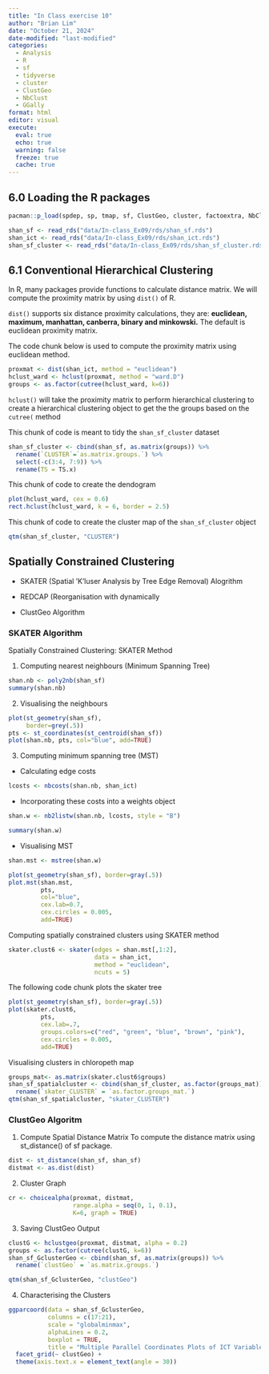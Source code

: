 ```yaml
---
title: "In Class exercise 10"
author: "Brian Lim"
date: "October 21, 2024"
date-modified: "last-modified"
categories:
  - Analysis
  - R
  - sf
  - tidyverse
  - cluster
  - ClustGeo
  - NbClust
  - GGally
format: html
editor: visual
execute: 
  eval: true
  echo: true
  warning: false
  freeze: true  
  cache: true
---
```


## 6.0 Loading the R packages

```r
pacman::p_load(spdep, sp, tmap, sf, ClustGeo, cluster, factoextra, NbClust, tidyverse, GGally)
```

```r
shan_sf <- read_rds("data/In-class_Ex09/rds/shan_sf.rds")
shan_ict <- read_rds("data/In-class_Ex09/rds/shan_ict.rds")
shan_sf_cluster <- read_rds("data/In-class_Ex09/rds/shan_sf_cluster.rds")
```

## 6.1 Conventional Hierarchical Clustering

In R, many packages provide functions to calculate distance matrix. We will compute the proximity matrix by using `dist()` of R.

`dist()` supports six distance proximity calculations, they are: **euclidean, maximum, manhattan, canberra, binary and minkowski.** The default is euclidean proximity matrix.

The code chunk below is used to compute the proximity matrix using euclidean method.

```r
proxmat <- dist(shan_ict, method = "euclidean")
hclust_ward <- hclust(proxmat, method = "ward.D")
groups <- as.factor(cutree(hclust_ward, k=6))
```

`hclust()` will take the proximity matrix to perform hierarchical clustering to create a hierarchical clustering object to get the the groups based on the `cutree(` method

This chunk of code is meant to tidy the `shan_sf_cluster` dataset

```r
shan_sf_cluster <- cbind(shan_sf, as.matrix(groups)) %>%
  rename(`CLUSTER`=`as.matrix.groups.`) %>%
  select(-c(3:4, 7:9)) %>%
  rename(TS = TS.x)
```

This chunk of code to create the dendogram

```r
plot(hclust_ward, cex = 0.6)
rect.hclust(hclust_ward, k = 6, border = 2.5)
```

This chunk of code to create the cluster map of the `shan_sf_cluster` object

```r
qtm(shan_sf_cluster, "CLUSTER")
```

## Spatially Constrained Clustering

-   SKATER (Spatial 'K'luser Analysis by Tree Edge Removal) Alogrithm

-   REDCAP (Reorganisation with dynamically

-   ClustGeo Algorithm

### SKATER Algorithm

Spatially Constrained Clustering: SKATER Method

1.  Computing nearest neighbours (Minimum Spanning Tree)

```r
shan.nb <- poly2nb(shan_sf)
summary(shan.nb)
```

2.  Visualising the neighbours

```r
plot(st_geometry(shan_sf),
     border=grey(.5))
pts <- st_coordinates(st_centroid(shan_sf))
plot(shan.nb, pts, col="blue", add=TRUE)
```

3.  Computing minimum spanning tree (MST)
- Calculating edge costs
```r
lcosts <- nbcosts(shan.nb, shan_ict)
```
- Incorporating these costs into a weights object
```r
shan.w <- nb2listw(shan.nb, lcosts, style = "B")

summary(shan.w)
```
- Visualising MST
```r
shan.mst <- mstree(shan.w)
```
```r
plot(st_geometry(shan_sf), border=gray(.5))
plot.mst(shan.mst, 
         pts, 
         col="blue", 
         cex.lab=0.7, 
         cex.circles = 0.005, 
         add=TRUE)
```
Computing spatially constrained clusters using SKATER method
```r
skater.clust6 <- skater(edges = shan.mst[,1:2],
                        data = shan_ict,
                        method = "euclidean",
                        ncuts = 5)
```

The following code chunk plots the skater tree
```r
plot(st_geometry(shan_sf), border=gray(.5))
plot(skater.clust6, 
         pts, 
         cex.lab=.7,
         groups.colors=c("red", "green", "blue", "brown", "pink"),
         cex.circles = 0.005, 
         add=TRUE)
```
Visualising clusters in chloropeth map
```r
groups_mat<- as.matrix(skater.clust6$groups)
shan_sf_spatialcluster <- cbind(shan_sf_cluster, as.factor(groups_mat)) %>%
  rename(`skater_CLUSTER` = `as.factor.groups_mat.`)
qtm(shan_sf_spatialcluster, "skater_CLUSTER")
```

### ClustGeo Algoritm
1. Compute Spatial Distance Matrix
To compute the distance matrix using st_distance() of sf package.
```r
dist <- st_distance(shan_sf, shan_sf)
distmat <- as.dist(dist)
```
2. Cluster Graph
```r
cr <- choicealpha(proxmat, distmat, 
                  range.alpha = seq(0, 1, 0.1), 
                  K=6, graph = TRUE)
```
3. Saving ClustGeo Output
```r
clustG <- hclustgeo(proxmat, distmat, alpha = 0.2)
groups <- as.factor(cutree(clustG, k=6))
shan_sf_GclusterGeo <- cbind(shan_sf, as.matrix(groups)) %>%
  rename(`clustGeo` = `as.matrix.groups.`)

qtm(shan_sf_GclusterGeo, "clustGeo")
```

4. Characterising the Clusters
```r
ggparcoord(data = shan_sf_GclusterGeo, 
           columns = c(17:21), 
           scale = "globalminmax",
           alphaLines = 0.2,
           boxplot = TRUE, 
           title = "Multiple Parallel Coordinates Plots of ICT Variables by Cluster") +
  facet_grid(~ clustGeo) + 
  theme(axis.text.x = element_text(angle = 30))
```
